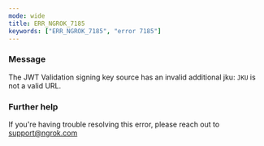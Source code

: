 ```yaml
---
mode: wide
title: ERR_NGROK_7185
keywords: ["ERR_NGROK_7185", "error 7185"]
---
```



### Message

The JWT Validation signing key source has an invalid additional jku: `JKU` is not a valid URL.

<ErrorDetails />

### Further help

If you're having trouble resolving this error, please reach out to [support@ngrok.com](mailto:support@ngrok.com?subject=Help%20with%20ERR_NGROK_7185)
